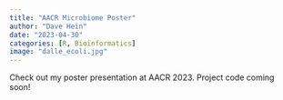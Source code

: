 ```yaml
---
title: "AACR Microbiome Poster"
author: "Dave Hein"
date: "2023-04-30"
categories: [R, Bioinformatics]
image: "dalle_ecoli.jpg"
---
```


```{=html}
<style type="text/css">

code.r{
  font-size: 14px;
}
td {
  font-size: 12px;
}

</style>
```
Check out my poster presentation at AACR 2023. Project code coming soon!

<object data="DavidHeinPosterFinal2.pdf" type="application/pdf" frameborder="0" width="100%" height="600px" style="padding: 20px;">

  <embed src="https://drive.google.com/file/d/1SMebwQ-8wnXWbJyYed__sL3ZZ5MyxmC2/preview?usp=sharing" width="100%" height="600px"/>

</object>
